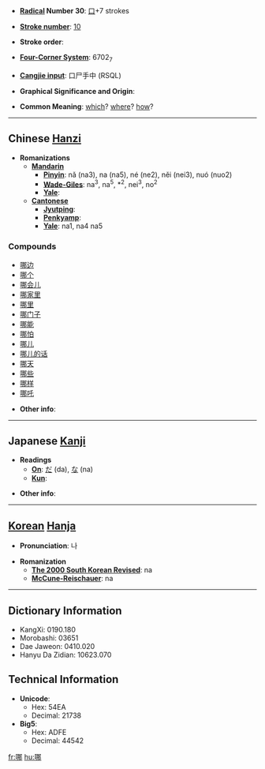 * '''[[Wiktionary:Chinese radical index| Radical]] Number 30''': [[Wiktionary:Chinese radical index 口|口]]+7 strokes

* '''[[Wiktionary:Chinese total strokes index|Stroke number]]''': [[Wiktionary:Chinese total strokes index 10|10]]

* '''Stroke order''': 

* '''[[Wiktionary:Chinese four corner index|Four-Corner System]]''': 6702<sub>7</sub>

* '''[[Wiktionary:Chinese Cangjie index|Cangjie input]]''': 口尸手中 (RSQL)

* '''Graphical Significance and Origin''': 

* '''Common Meaning''': [[which]]? [[where]]? [[how]]?

----

== Chinese [[Hanzi]] ==

* '''Romanizations'''
** '''[[Mandarin]]'''
*** '''[[Pinyin]]''': nǎ (na3), na (na5), né (ne2), něi (nei3), nuó (nuo2)
*** '''[[Wade-Giles]]''': na<sup>3</sup>, na<sup>5</sup>, *<sup>2</sup>, nei<sup>3</sup>, no<sup>2</sup>
*** '''[[Yale]]''': 
** '''[[Cantonese]]'''
*** '''[[Jyutping]]''':
*** '''[[Penkyamp]]''': 
*** '''[[Yale]]''': na1, na4 na5

===Compounds===
*[[哪边]]
*[[哪个]]
*[[哪会儿]]
*[[哪家里]]
*[[哪里]]
*[[哪门子]]
*[[哪能]]
*[[哪怕]]
*[[哪儿]]
*[[哪儿的话]]
*[[哪天]]
*[[哪些]]
*[[哪样]]
*[[哪吒]]

* '''Other info''': 

----

== Japanese [[Kanji]] ==

* '''Readings'''
** '''[[On]]''': [[だ]] (da), [[な]] (na)
** '''[[Kun]]''': 

* '''Other info''':  

----

== [[Korean]] [[Hanja]] ==

* '''Pronunciation''': 나

* '''Romanization'''
** '''[[The 2000 South Korean Revised Romanization|The 2000 South Korean Revised]]''': na
** '''[[McCune-Reischauer]]''': na

----

== Dictionary Information ==

* KangXi: 0190.180
* Morobashi: 03651
* Dae Jaweon: 0410.020
* Hanyu Da Zidian: 10623.070

== Technical Information ==

* '''Unicode''':
** Hex: 54EA
** Decimal: 21738
* '''Big5''':
** Hex: ADFE
** Decimal: 44542

[[fr:哪]]
[[hu:哪]]